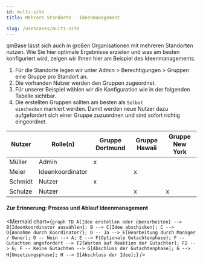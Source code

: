 ---
id: multi-site
title: Mehrere Standorte - Ideenmanagement

slug: /usescases/multi-site
---


qmBase lässt sich auch in großen Organisationen mit mehreren Standorten nutzen. Wie Sie hier optimale Ergebnisse erzielen und was am besten konfiguriert wird, zeigen wir Ihnen hier am Beispiel des Ideenmanagements.

1. Für die Standorte legen wir unter Admin > Berechtigungen > Gruppen eine Gruppe pro Standort an.
2. Die vorhanden Nutzer werden den Gruppen zugeordnet.
3. Für unserer Beispiel wählen wir die Konfiguration wie in der folgenden Tabelle sichtbar.
4. Die erstellten Gruppen sollten am besten als <code>Selbst einchecken</code> markiert werden. Damit werden neue Nutzer dazu aufgefordert sich einer Gruppe zuzuordnen und sind sofort richtig eingeordnet.

| Nutzer  | Rolle(n)         | Gruppe Dortmund | Gruppe Hawaii | Gruppe New York |
| ------- | ---------------- | --------------- | ------------- | --------------- |
| Müller  | Admin            | x               |               |                 |
| Meier   | Ideenkoordinator |                 | x             |                 |
| Schmidt | Nutzer           | x               |               |                 |
| Schulze | Nutzer           |                 | x             | x               |

#### Zur Erinnerung: Prozess und Ablauf Ideenmanagement

<Mermaid
  chart={`graph TD
    A[Idee erstellen oder überarbeiten] --> B[Ideenkoordinator auswählen];
    B --> C[Idee abschicken];
    C --> D{Annahme durch Koordinator?};
    D -- Ja --> E[Bearbeitung durch Manager / Owner];
    D -- Nein --> A;
    E --> F{Optionale Gutachtenphase};
    F -- Gutachten angefordert --> F2[Warten auf Reaktion der Gutachter];
    F2 --> G;
    F -- Keine Gutachten --> G[Abschluss der Gutachtenphase];
    G --> H[Umsetzungsphase];
    H --> I[Abschluss der Idee];`}
/>
